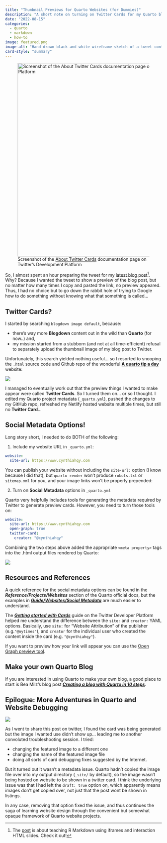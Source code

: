 ```yaml
---
title: "Thumbnail Previews for Quarto Websites (for Dummies)"
description: "A short note on turning on Twitter Cards for my Quarto blog."
date: "2022-08-15"
categories:
  - quarto
  - markdown
  - how-to
image: featured.png
image-alt: "Hand-drawn black and white wireframe sketch of a tweet containing a preview frame showing the text 'TWITTER CARD?!?'"
card-style: "summary"
---
```


![Screenshot of the [About Twitter Cards](https://developer.twitter.com/en/docs/twitter-for-websites/cards/overview/abouts-cards) documentation page on Twitter's Development Platform](images/paste-C20DED4F.png){fig-alt="Screenshot of the About Twitter Cards documentation page on Twitter's Development Platform" width="622"}

So, I almost spent an hour preparing the tweet for my [latest blog post](https://www.cynthiahqy.com/posts/r-markdown-and-friends/)[^1]. Why? Because I wanted the tweet to show a preview of the blog post, but no matter how many times I copy and pasted the link, no preview appeared. Thus, I had no choice but to go down the rabbit hole of trying to Google how to do something without knowing what that something is called...

[^1]: The [post](https://www.cynthiahqy.com/posts/r-markdown-and-friends/) is about teaching R Markdown using iframes and interaction HTML slides. Check it out!

## Twitter Cards?

I started by searching `blogdown image default`, because:

-   there's way more **Blogdown** content out in the wild than **Quarto** (for now..) and,
-   my mission started from a stubborn (and not at all time-efficient) refusal to separately upload the thumbnail image of my blog post to Twitter.

Unfortunately, this search yielded nothing useful... so I resorted to snooping the `.html` source code and Github repo of the wonderful [**A quarto tip a day**](https://mine-cetinkaya-rundel.github.io/quarto-tip-a-day) website:

![](images/paste-7285ABD4.png){fig-alt="Screenshot of a page from \"A Quarto Tip a Day\" website, with the source code inspector pane open in the bottom half of the screenshot."}

I managed to eventually work out that the preview things I wanted to make appear were called **Twitter Cards**. So I turned them on... or so I thought. I edited my Quarto project metadata (`_quarto.yml`), pushed the changes to my GitHub repo, refreshed my Netlify hosted website multiple times, but still no **Twitter Card**...

## Social Metadata Options!

Long story short, I needed to do BOTH of the following:

1.  Include my website URL in `_quarto.yml`:

``` yaml
website:
  site-url: https://www.cynthiahqy.com
```

You can publish your website without including the `site-url:` option (I know because I did that), but `quarto render` won't produce `robots.txt` or `sitemap.xml` for you, and your image links won't be properly prepended:

2.  Turn on **Social Metadata** options in `_quarto.yml`

Quarto very helpfully includes tools for generating the metadata required by Twitter to generate preview cards. However, you need to turn those tools on:

``` yaml
website:
  site-url: https://www.cynthiahqy.com
  open-graph: true
  twitter-card:
    creator: "@cynthiahqy"
```

Combining the two steps above added the appropriate `<meta property>` tags into the .html output files rendered by Quarto:

![](images/paste-076546FF.png)

## Resources and References

A quick reference for the social metadata options can be found in the ***Reference/Projects/Websites*** section of the Quarto official docs, but the examples in [***Guide/Websites/Social Metadata***](https://quarto.org/docs/websites/website-tools.html#social-metadata) are much easier to understand.

The [***Getting started with Cards***](https://developer.twitter.com/en/docs/twitter-for-websites/cards/guides/getting-started) guide on the Twitter Developer Platform helped me understand the difference between the `site:` and `creator:` YAML options. Basically, use `site:` for "Website Attribution" of the publisher (e.g.`"@nytimes"`), and `creator` for the individual user who created the content inside the card (e.g. `"@cynthiahqy"`).

If you want to preview how your link will appear you can use the [Open Graph preview tool](https://www.opengraph.xyz).

## Make your own Quarto Blog

If you are interested in using Quarto to make your own blog, a good place to start is Bea Milz's blog post [***Creating a blog with Quarto in 10 steps***](https://beamilz.com/posts/2022-06-05-creating-a-blog-with-quarto/en/).

## Epilogue: More Adventures in Quarto and Website Debugging

![](images/paste-951FF404.png){fig-alt="Screenshot of the Twitter compose box with a link in the body of the tweet and a preview of the link showing a placeholder image instead of the intended feature image."}

As I went to share this post on twitter, I found the card was being generated but the image I wanted use didn't show up... leading me to another convoluted troubleshooting session. I tried:

-   changing the featured image to a different one
-   changing the name of the featured image file
-   doing all sorts of card debugging fixes suggested by the Internet.

But it turned out it wasn't a metadata issue. Quarto hadn't copied the image file over into my output directory (`_site/` by default), so the image wasn't being hosted on website to be shown in a twitter card. I think the underlying issue was that I had left the `draft: true` option on, which apparently means images don't get copied over, not just that the post wont be shown in listings.

In any case, removing that option fixed the issue, and thus continues the saga of learning website design through the convenient but somewhat opaque framework of Quarto website projects.
